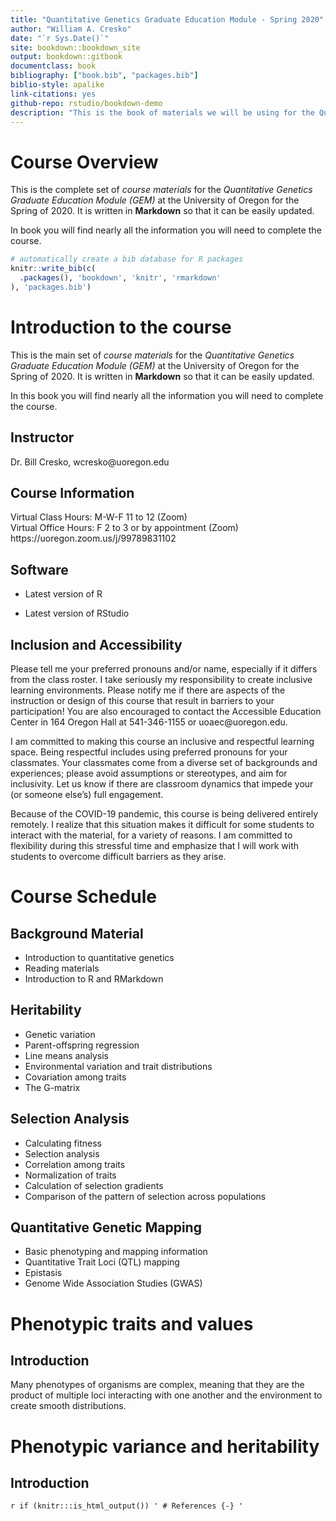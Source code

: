 ```yaml
--- 
title: "Quantitative Genetics Graduate Education Module - Spring 2020"
author: "William A. Cresko"
date: "`r Sys.Date()`"
site: bookdown::bookdown_site
output: bookdown::gitbook
documentclass: book
bibliography: ["book.bib", "packages.bib"]
biblio-style: apalike
link-citations: yes
github-repo: rstudio/bookdown-demo
description: "This is the book of materials we will be using for the Quantitative Genetics GEM at the University of Oregon for the Spring Term of 2020"
---
```


# Course Overview

This is the complete set of _course materials_ for the _Quantitative Genetics Graduate Education Module (GEM)_ at the University of Oregon for the Spring of 2020. It is written in **Markdown** so that it can be easily updated. 

In book you will find nearly all the information you will need to complete the course.



```r
# automatically create a bib database for R packages
knitr::write_bib(c(
  .packages(), 'bookdown', 'knitr', 'rmarkdown'
), 'packages.bib')
```

<!--chapter:end:index.Rmd-->

# Introduction to the course

This is the main set of _course materials_ for the _Quantitative Genetics Graduate Education Module (GEM)_ at the University of Oregon for the Spring of 2020. It is written in **Markdown** so that it can be easily updated. 

In this book you will find nearly all the information you will need to complete the course.


## Instructor
Dr. Bill Cresko, wcresko@uoregon.edu


## Course Information
Virtual Class Hours: M-W-F 11 to 12 (Zoom)    
Virtual Office Hours: F 2 to 3 or by appointment (Zoom)    
https://uoregon.zoom.us/j/99789831102

## Software

- Latest version of R

- Latest version of RStudio

## Inclusion and Accessibility

Please tell me your preferred pronouns and/or name, especially if it differs from the class roster. I take seriously my responsibility to create inclusive learning environments. Please notify me if there are aspects of the instruction or design of this course that result in barriers to your participation! You are also encouraged to contact the Accessible Education Center in 164 Oregon Hall at 541-346-1155 or uoaec@uoregon.edu.

I am committed to making this course an inclusive and respectful learning space. Being respectful includes using preferred pronouns for your classmates. Your classmates come from a diverse set of backgrounds and experiences; please avoid assumptions or stereotypes, and aim for inclusivity. Let us know if there are classroom dynamics that impede your (or someone else’s) full engagement.

Because of the COVID-19 pandemic, this course is being delivered entirely remotely. I realize that this situation makes it difficult for some students to interact with the material, for a variety of reasons. I am committed to flexibility during this stressful time and emphasize that I will work with students to overcome difficult barriers as they arise.

<!--chapter:end:01-syllabus.Rmd-->

# Course Schedule

## Background Material

  - Introduction to quantitative genetics
  - Reading materials
  - Introduction to R and RMarkdown

## Heritability 

  - Genetic variation
  - Parent-offspring regression
  - Line means analysis
  - Environmental variation and trait distributions
  - Covariation among traits
  - The G-matrix

## Selection Analysis

  - Calculating fitness
  - Selection analysis
  - Correlation among traits
  - Normalization of traits
  - Calculation of selection gradients
  - Comparison of the pattern of selection across populations

## Quantitative Genetic Mapping

  - Basic phenotyping and mapping information
  - Quantitative Trait Loci (QTL) mapping
  - Epistasis
  - Genome Wide Association Studies (GWAS)



<!--chapter:end:02-schedule.Rmd-->

# Phenotypic traits and values

## Introduction

Many phenotypes of organisms are complex, meaning that they are the product of multiple loci interacting with one another and the environment to create smooth distributions. 





<!--chapter:end:03-phenotypes_values.Rmd-->

# Phenotypic variance and heritability

## Introduction


<!--chapter:end:04-variance_heritability.Rmd-->

`r if (knitr:::is_html_output()) '
# References {-}
'`

<!--chapter:end:21-references.Rmd-->


